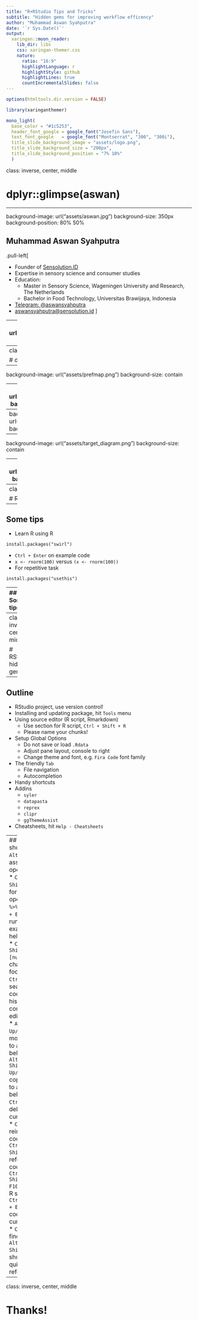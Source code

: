 ```yaml
---
title: "R+RStudio Tips and Tricks"
subtitle: "Hidden gems for improving workflow efficency"  
author: "Muhammad Aswan Syahputra"
date: '`r Sys.Date()`'
output:
  xaringan::moon_reader:
    lib_dir: libs
    css: xaringan-themer.css
    nature:
      ratio: "16:9"
      highlightLanguage: r
      highlightStyle: github
      highlightLines: true
      countIncrementalSlides: false
---
```


```r
options(htmltools.dir.version = FALSE)
```

```r
library(xaringanthemer)

mono_light(
  base_color = "#1c5253",
  header_font_google = google_font("Josefin Sans"),
  text_font_google   = google_font("Montserrat", "300", "300i"),
  title_slide_background_image = "assets/logo.png",
  title_slide_background_size = "200px",
  title_slide_background_position = "7% 10%"
  )
```

class: inverse, center, middle

# dplyr::glimpse(aswan)

---

background-image: url("assets/aswan.jpg")
background-size: 350px
background-position: 80% 50%

## Muhammad Aswan Syahputra

.pull-left[

* Founder of [Sensolution.ID](https://sensolution.id)
* Expertise in sensory science and consumer studies
* Education:
  + Master in Sensory Science, Wageningen University and Research, The Netherlands
  + Bachelor in Food Technology, Universitas Brawijaya, Indonesia
* [Telegram: @aswansyahputra](https://t.me/aswansyahputra)
* [aswansyahputra@sensolution.id](mailto:aswansyahputra@sensolution.id)
]

---
background-image: url("assets/sensory_science.jpg")
background-size: contain

---
class: inverse, center, middle

# dplyr::summarise(me_with_r)

---
background-image: url("assets/prefmap.png")
background-size: contain

---
background-image: url("assets/attribute.png")
background-size: contain

---
background-image: url("assets/jop.png")
background-size: contain

---
background-image: url("assets/target_diagram.png")
background-size: contain

---
background-image: url("assets/sensehub.png")
background-size: contain

---
class: inverse, center, middle

# R tips and tricks

---

## Some tips

* Learn R using R
```
install.packages("swirl")
```
* `Ctrl + Enter` on example code
* `x <- rnorm(100)` versus `(x <- rnorm(100))`
* For repetitive task
```
install.packages("usethis")
```

---
## Some tips

* Play with `.RProfile`

```
message("Hi your_name, welcome to R!")
if(interactive()) {
  suppressMessages(require(usethis))
  try(fortunes::fortune(), silent = TRUE)
}

options(
  prompt = "indo-R > ",
  continue = "  ",
  useFancyQuotes = FALSE,
  max.print = 100 
)
```

* Coding style
  + [Google's R style guide](https://google.github.io/styleguide/Rguide.xml), or
  + [The tidyverse style guide](https://style.tidyverse.org/)

---
class: inverse, center, middle

# RStudio hidden gems

---

## Outline

* RStudio project, use version control!
* Installing and updating package, hit `Tools` menu
* Using source editor (R script, Rmarkdown)
  + Use section for R script, `Ctrl + Shift + R`
  + Please name your chunks!
* Setup Global Options
  + Do not save or load `.Rdata`
  + Adjust pane layout, console to right
  + Change theme and font, e.g. `Fira Code` font family
* The friendly `Tab`
  + File navigation
  + Autocompletion
* Handy shortcuts
* Addins
  + `syler`
  + `datapasta`
  + `reprex`
  + `clipr`
  + `ggThemeAssist`
* Cheatsheets, hit `Help - Cheatsheets`

---
## Handy shortcuts
* `Alt + -`, for assignment operator `<-`
* `Ctrl + Shift + M`, for pipe operator `%>%`
* `Ctrl + Enter`, run example on help page
* `Ctrl + Shift + [number]`, change focus
* `Ctrl + Up`, search for code history on console or editor pane
* `Alt + Up/Down`, move code to above or below
* `Alt + Shift + Up/Down`, copy code to above or below
* `Ctrl + D`, delete current line
* `Ctrl + I`, reindent code
* `Ctrl + Shift + A`, reformat code
* `Ctrl + Shift + F10`, restart R session
* `Ctrl + Alt + B`, run code up to current line
* `Ctrl + .`, find file
* `Alt + Shift + K`, shortcuts quick reference 

---
class: inverse, center, middle

# Thanks!

